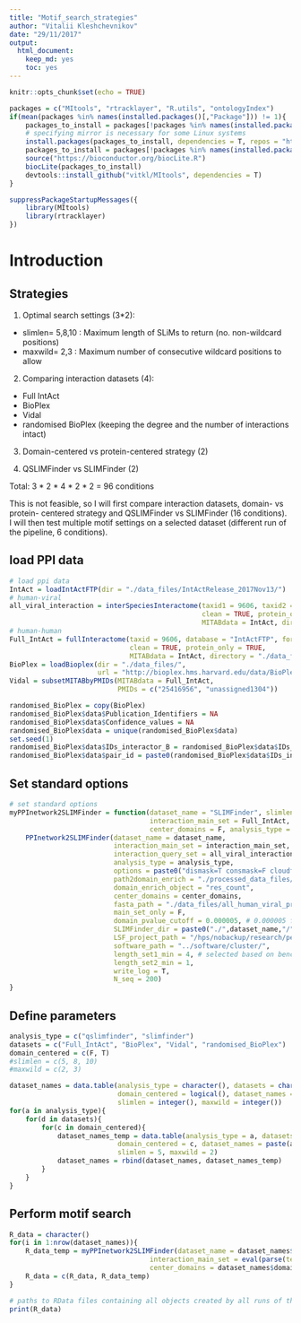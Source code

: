 ```yaml
---
title: "Motif_search_strategies"
author: "Vitalii Kleshchevnikov"
date: "29/11/2017"
output: 
  html_document: 
    keep_md: yes
    toc: yes
---
```


```r
knitr::opts_chunk$set(echo = TRUE)

packages = c("MItools", "rtracklayer", "R.utils", "ontologyIndex")
if(mean(packages %in% names(installed.packages()[,"Package"])) != 1){
    packages_to_install = packages[!packages %in% names(installed.packages()[,"Package"])]
    # specifying mirror is necessary for some Linux systems
    install.packages(packages_to_install, dependencies = T, repos = "http://mirrors.ebi.ac.uk/CRAN/")
    packages_to_install = packages[!packages %in% names(installed.packages()[,"Package"])]
    source("https://bioconductor.org/biocLite.R")
    biocLite(packages_to_install)
    devtools::install_github("vitkl/MItools", dependencies = T)
}

suppressPackageStartupMessages({
    library(MItools)
    library(rtracklayer)
})
```

# Introduction

## Strategies

1. Optimal search settings (3*2):  
 - slimlen= 5,8,10 : Maximum length of SLiMs to return (no. non-wildcard positions)  
 - maxwild= 2,3 : Maximum number of consecutive wildcard positions to allow  
 
2. Comparing interaction datasets (4):  
 - Full IntAct  
 - BioPlex  
 - Vidal  
 - randomised BioPlex (keeping the degree and the number of interactions intact)  
 
3. Domain-centered vs protein-centered strategy (2)  

4. QSLIMFinder vs SLIMFinder (2)  

Total: 3 \* 2 \* 4 \* 2 \* 2 = 96 conditions  

This is not feasible, so I will first compare interaction datasets, domain- vs protein- centered strategy and QSLIMFinder vs SLIMFinder (16 conditions).  
I will then test multiple motif settings on a selected dataset (different run of the pipeline, 6 conditions).  

## load PPI data

```r
# load ppi data
IntAct = loadIntActFTP(dir = "./data_files/IntActRelease_2017Nov13/")
# human-viral
all_viral_interaction = interSpeciesInteractome(taxid1 = 9606, taxid2 = 10239, database = "IntActFTP", format = "tab27",
                                                clean = TRUE, protein_only = TRUE,
                                                MITABdata = IntAct, directory = "./data_files/")
# human-human
Full_IntAct = fullInteractome(taxid = 9606, database = "IntActFTP", format = "tab27",
                              clean = TRUE, protein_only = TRUE,
                              MITABdata = IntAct, directory = "./data_files/")
BioPlex = loadBioplex(dir = "./data_files/",
                      url = "http://bioplex.hms.harvard.edu/data/BioPlex_2.3_interactionList.tsv")
Vidal = subsetMITABbyPMIDs(MITABdata = Full_IntAct,
                           PMIDs = c("25416956", "unassigned1304"))

randomised_BioPlex = copy(BioPlex)
randomised_BioPlex$data$Publication_Identifiers = NA
randomised_BioPlex$data$Confidence_values = NA
randomised_BioPlex$data = unique(randomised_BioPlex$data)
set.seed(1)
randomised_BioPlex$data$IDs_interactor_B = randomised_BioPlex$data$IDs_interactor_B[sample.int(length(randomised_BioPlex$data$IDs_interactor_B))]
randomised_BioPlex$data$pair_id = paste0(randomised_BioPlex$data$IDs_interactor_A, "|", randomised_BioPlex$data$IDs_interactor_B)
```

## Set standard options

```r
# set standard options
myPPInetwork2SLIMFinder = function(dataset_name = "SLIMFinder", slimlen = 5, maxwild = 2,
                                   interaction_main_set = Full_IntAct,
                                   center_domains = F, analysis_type = "qslimfinder"){
    PPInetwork2SLIMFinder(dataset_name = dataset_name,
                          interaction_main_set = interaction_main_set,
                          interaction_query_set = all_viral_interaction,
                          analysis_type = analysis_type,
                          options = paste0("dismask=T consmask=F cloudfix=T probcut=0.3 minwild=0 maxwild=",maxwild," slimlen=",slimlen," alphahelix=F maxseq=1500 savespace=1 iuchdir=T"),
                          path2domain_enrich = "./processed_data_files/what_we_find_VS_ELM_clust20171019.RData",
                          domain_enrich_object = "res_count",
                          center_domains = center_domains,
                          fasta_path = "./data_files/all_human_viral_proteins.fasta",
                          main_set_only = F,
                          domain_pvalue_cutoff = 0.000005, # 0.000005 for test run, 1 for full run
                          SLIMFinder_dir = paste0("./",dataset_name,"/"),
                          LSF_project_path = "/hps/nobackup/research/petsalaki/users/vitalii/vitalii/viral_project/",
                          software_path = "../software/cluster/",
                          length_set1_min = 4, # selected based on benchmarking: minimal set size that returns motifs with Sig < 0.05
                          length_set2_min = 1,
                          write_log = T,
                          N_seq = 200)
}
```

## Define parameters

```r
analysis_type = c("qslimfinder", "slimfinder")
datasets = c("Full_IntAct", "BioPlex", "Vidal", "randomised_BioPlex")
domain_centered = c(F, T)
#slimlen = c(5, 8, 10)
#maxwild = c(2, 3)

dataset_names = data.table(analysis_type = character(), datasets = character(),
                           domain_centered = logical(), dataset_names = character(), 
                           slimlen = integer(), maxwild = integer())
for(a in analysis_type){
    for(d in datasets){
        for(c in domain_centered){
            dataset_names_temp = data.table(analysis_type = a, datasets = d,
                           domain_centered = c, dataset_names = paste(a,d,c, sep = "."), 
                           slimlen = 5, maxwild = 2)
            dataset_names = rbind(dataset_names, dataset_names_temp)
        }
    }
}
```

## Perform motif search

```r
R_data = character()
for(i in 1:nrow(dataset_names)){
    R_data_temp = myPPInetwork2SLIMFinder(dataset_name = dataset_names$dataset_names[i], slimlen = dataset_names$slimlen[i], maxwild = dataset_names$maxwild[i],
                                   interaction_main_set = eval(parse(text = dataset_names$datasets[i])),
                                   center_domains = dataset_names$domain_centered[i], analysis_type = dataset_names$analysis_type[i])
    R_data = c(R_data, R_data_temp)
}

# paths to RData files containing all objects created by all runs of this pipeline
print(R_data)
```